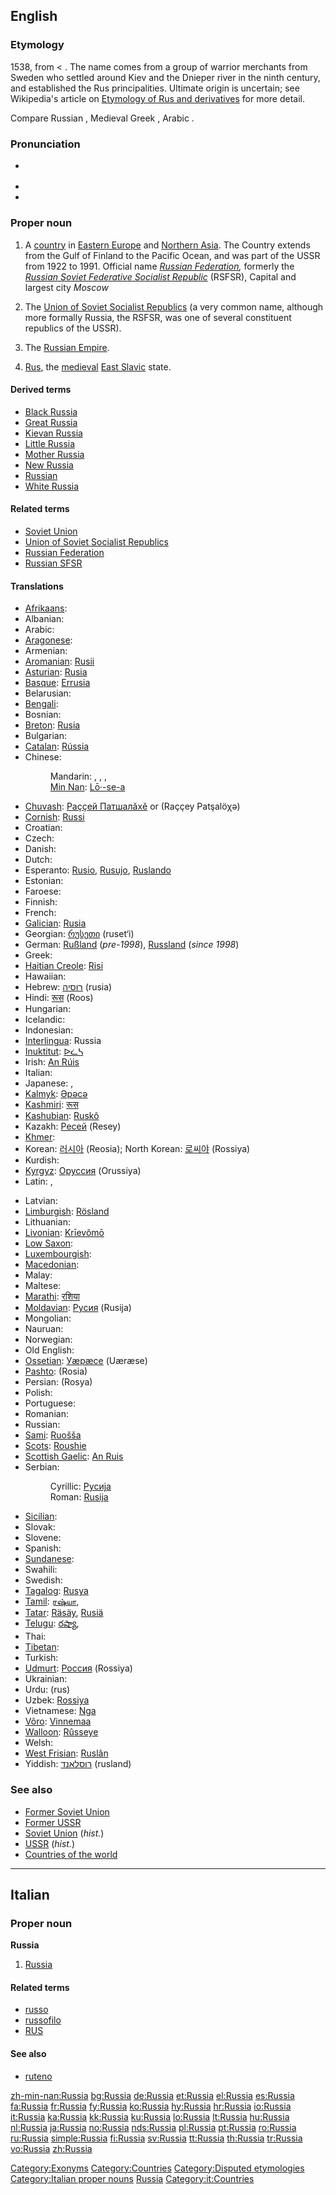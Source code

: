 {{wikipedia}}
==English==

===Etymology===
1538, from {{ML.}} {{term|Russi||Russians|lang=la}} < {{etyl|orv}} {{term|Русь||[[Rus]]|lang=orv}}.  The name comes from a group of warrior merchants from Sweden who settled around Kiev and the Dnieper river in the ninth century, and established the Rus principalities.  Ultimate origin is uncertain; see Wikipedia's article on [[w:Etymology of Rus and derivatives|Etymology of Rus and derivatives]] for more detail.

Compare Russian {{term|Россия||Russia|tr=Rossíja}}, Medieval Greek {{term|οί Ῥῶς||tr=oi Rhōs|lang=el}}, Arabic {{term|روس|tr=rūs|sc=Arab}}.

===Pronunciation===
* {{a|UK|US}} {{IPA|/ˈɹʌ.ʃə/}}
* {{audio|en-us-Russia.ogg|Audio (US)}}
* {{rhymes|ʌʃə}}

===Proper noun===
{{en-proper noun}}

# A [[country]] in [[Eastern Europe]] and [[Northern Asia]]. The Country extends from the Gulf of Finland to the Pacific Ocean, and was part of the USSR from 1922 to 1991. Official name ''[[Russian Federation]],'' formerly the ''[[Russian Soviet Federative Socialist Republic]]'' (RSFSR), Capital and largest city ''Moscow''
# {{historical|informal}} The [[Union of Soviet Socialist Republics]] (a very common name, although more formally Russia, the RSFSR,  was one of several constituent republics of the USSR).
# {{historical}} The [[Russian Empire]].
# {{historical|dated}} [[Rus]], the [[medieval]] [[East Slavic]] state.

====Derived terms====
* [[Black Russia]]
* [[Great Russia]]
* [[Kievan Russia]]
* [[Little Russia]]
* [[Mother Russia]]
* [[New Russia]]
* [[Russian]]
* [[White Russia]]

====Related terms====
* [[Soviet Union]] {{qualifier|historical}}
* [[Union of Soviet Socialist Republics]]
* [[Russian Federation]]
* [[Russian SFSR]]

====Translations====
{{trans-top|country in Asia and Europe}}
* [[Afrikaans]]: {{t-|af|Rusland|xs=Afrikaans}}
* Albanian: {{t+|sq|Rusia|xs=Albanian}}
* Arabic: {{t+|ar|روسيا|f|tr=Ruusya|sc=Arab}}
* [[Aragonese]]: {{t-|an|Rusia|xs=Aragonese}}
* Armenian: {{t+|hy|Ռուսաստան|tr=Ṙusastan|sc=Armn|xs=Armenian}}
* [[Aromanian]]: [[Rusii]]
* [[Asturian]]: [[Rusia]]
* [[Basque]]: [[Errusia]]
* Belarusian: {{t|be|Расія|f|tr=Rasíja|sc=Cyrl|xs=Belarusian}}
* [[Bengali]]: {{t|bn|রাশিয়া|sc=Beng}}
* Bosnian: {{t-|bs|Rusija|f}}
* [[Breton]]: [[Rusia]]
* Bulgarian: {{t+|bg|Русия|f|tr=Rusija|sc=Cyrl}}
* [[Catalan]]: [[Rússia]] {{f}}
* Chinese:
*: Mandarin: {{t|cmn|俄國|sc=Hani|xs=Mandarin}},  {{t|cmn|俄国|tr=Éguó|sc=Hani|xs=Mandarin}},  {{qualifier|formally}} {{t|cmn|俄羅斯|sc=Hani|xs=Mandarin}},  {{t|cmn|俄罗斯|tr=Éluósī|sc=Hani|xs=Mandarin}}
*: [[Min Nan]]: [[Lō·-se-a]]
* [[Chuvash]]: [[Раççей Патшалăхě]] or {{Cyrl|[[Раҫҫей Патшалӑхӗ]]}} (Raççey Patşalöχə)
* [[Cornish]]: [[Russi]]
* Croatian: {{t+|hr|Rusija|f}}
* Czech: {{t+|cs|Rusko}}
* Danish: {{t+|da|Rusland}}
* Dutch: {{t+|nl|Rusland}}
* Esperanto: [[Rusio]], [[Rusujo]], [[Ruslando]]
* Estonian: {{t+|et|Venemaa}}
* Faroese: {{t-|fo|Russland|xs=Faroese}}
* Finnish: {{t+|fi|Venäjä}}
* French: {{t+|fr|Russie|f}}
* [[Galician]]: [[Rusia]]
* Georgian: [[რუსეთი]] (ruset‘i)
* German: [[Rußland]] {{n}} (''pre-1998''), [[Russland]] (''since 1998'')
* Greek: {{t+|el|Ρωσία|f|tr=Rosía|sc=Grek}}
* [[Haitian Creole]]: [[Risi]]
* Hawaiian: {{tø|haw|Lukia}}
* Hebrew: [[רוסיה]] (rusia)
* Hindi: [[रूस]] (Roos)
* Hungarian: {{t+|hu|Oroszország}}
* Icelandic: {{t+|is|Rússland}}
* Indonesian: {{t-|id|Rusia|xs=Indonesian}}
* [[Interlingua]]: Russia
* [[Inuktitut]]: [[ᐅᓛᓴ]]
* Irish: [[An Rúis]]
* Italian: {{t+|it|Russia}}
* Japanese: {{t+|ja|ロシア|tr=Róshia|sc=Jpan}},  {{t-|ja|露西亜|tr=Róshia|sc=Jpan}}
* [[Kalmyk]]: [[Әрәсә]]
* [[Kashmiri]]: [[रूस]]
* [[Kashubian]]: [[Ruskô]]
* Kazakh: [[Ресей]] (Resey)
* [[Khmer]]: {{t|km|រូស្ស៊ី|sc=Khmr}}
* Korean: [[러시아]] (Reosia); North Korean: [[로씨야]] (Rossiya)
* Kurdish: {{t+|ku|Rûsya}}
* [[Kyrgyz]]: [[Оруссия]] (Orussiya)
* Latin: {{t-|la|Russia|f}}, {{t-|la|Ruthenia|f}}
{{trans-mid}}
* Latvian: {{t+|lv|Krievija|xs=Latvian}}
* [[Limburgish]]: [[Rösland]]
* Lithuanian: {{t+|lt|Rusija|xs=Lithuanian}}
* [[Livonian]]: [[Krīevõmō]]
* [[Low Saxon]]: {{t+|nds|Russland|xs=Low Saxon}}
* [[Luxembourgish]]: {{t-|lb|Russland|xs=Luxembourgish}}
* [[Macedonian]]: {{t+|mk|Русија|f|tr=Rúsija|sc=Cyrl|xs=Macedonian}}
* Malay: {{t-|ms|Rusia|xs=Malay}}
* Maltese: {{t-|mt|Russja|xs=Maltese}}
* [[Marathi]]: [[रशिया]]
* [[Moldavian]]: [[Русия]] (Rusija)
* Mongolian: {{t|mn|Орос|tr=Oros|sc=Cyrl}}
* Nauruan: {{t-|na|Russia|xs=Nauruan}}
* Norwegian: {{t+|no|Russland}}
* Old English: {{t-|ang|Russland|xs=Old English}}
* [[Ossetian]]: [[Уæрæсе]] (Uæræse)
* [[Pashto]]: {{ur-Arab|[[روسيه]]}} (Rosia)
* Persian: {{fa-Arab|[[روسیه]]}} (Rosya)
* Polish: {{t+|pl|Rosja|f}}
* Portuguese: {{t+|pt|Rússia|f}}
* Romanian: {{t+|ro|Rusia|f}}
* Russian: {{t+|ru|Россия|f|tr=Rossíja|sc=Cyrl}}
* [[Sami]]: [[Ruošša]]
* [[Scots]]: [[Roushie]]
* [[Scottish Gaelic]]: [[An Ruis]]
* Serbian:
*: Cyrillic: [[Русија#Serbian|Русија]] {{f}}
*: Roman: [[Rusija#Serbian|Rusija]] {{f}}
* [[Sicilian]]: {{t-|scn|Russia|xs=Sicilian}}
* Slovak: {{t-|sk|Rusko|n}}
* Slovene: {{t+|sl|Rusija|f}}
* Spanish: {{t+|es|Rusia|f}}
* [[Sundanese]]: {{t-|su|Rusia|xs=Sundanese}}
* Swahili: {{t|sw|Urusi|xs=Swahili}}
* Swedish: {{t+|sv|Ryssland}}
* [[Tagalog]]: [[Rusya]]
* [[Tamil]]: [[ரஷ்யா]],  {{t|ta|உருசியா|sc=Taml}}
* [[Tatar]]: [[Räsäy]], [[Rusiä]]
* [[Telugu]]: [[రష్యా]],  {{t|te|రష్యా|sc=Telu}}
* Thai: {{t|th|ประเทศรัสเซีย|sc=Thai}}
* [[Tibetan]]: {{t|bo|ཨུ་རུ་སུ|sc=Tibt}}
* Turkish: {{t+|tr|Rusya}}
* [[Udmurt]]: [[Россия]] (Rossiya)
* Ukrainian: {{t+|uk|Росія|f|tr=Rosíja|sc=Cyrl|xs=Ukrainian}}
* Urdu: {{ur-Arab|[[روس]]}} (rus)
* Uzbek: [[Rossiya]]
* Vietnamese: [[Nga]]
* [[Võro]]: [[Vinnemaa]]
* [[Walloon]]: [[Rûsseye]]
* Welsh: {{t-|cy|Rwsia|f|xs=Welsh}}
* [[West Frisian]]: [[Ruslân]]
* Yiddish: [[רוסלאנד]] (rusland)
{{trans-bottom}}

===See also===
* [[Former Soviet Union]]
* [[Former USSR]]
* [[Soviet Union]] (''hist.'')
* [[USSR]] (''hist.'')
* [[Appendix:Countries of the world|Countries of the world]]

[[Category:Exonyms]]

----

==Italian==
{{wikipedia|Russia|lang=it}}

===Proper noun===
'''Russia''' {{f}}

# [[#English|Russia]]

====Related terms====
* [[russo]]
* [[russofilo]]
* [[RUS]]

====See also====
* [[ruteno]]

[[Category:Countries]]
[[Category:Disputed etymologies]]
[[Category:Italian proper nouns]]
[[Category:Russia| Russia]]
[[Category:it:Countries]]

[[zh-min-nan:Russia]]
[[bg:Russia]]
[[de:Russia]]
[[et:Russia]]
[[el:Russia]]
[[es:Russia]]
[[fa:Russia]]
[[fr:Russia]]
[[fy:Russia]]
[[ko:Russia]]
[[hy:Russia]]
[[hr:Russia]]
[[io:Russia]]
[[it:Russia]]
[[ka:Russia]]
[[kk:Russia]]
[[ku:Russia]]
[[lo:Russia]]
[[lt:Russia]]
[[hu:Russia]]
[[nl:Russia]]
[[ja:Russia]]
[[no:Russia]]
[[nds:Russia]]
[[pl:Russia]]
[[pt:Russia]]
[[ro:Russia]]
[[ru:Russia]]
[[simple:Russia]]
[[fi:Russia]]
[[sv:Russia]]
[[tt:Russia]]
[[th:Russia]]
[[tr:Russia]]
[[vo:Russia]]
[[zh:Russia]]